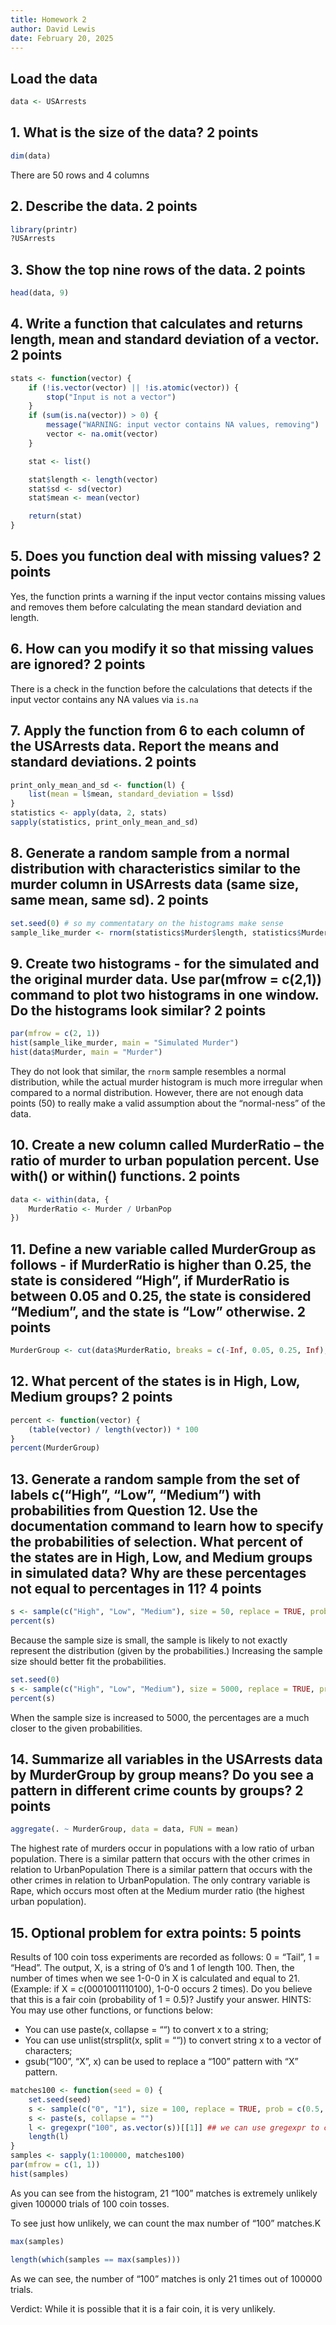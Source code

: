 ```yaml
---
title: Homework 2
author: David Lewis
date: February 20, 2025
---
```


## Load the data
```r
data <- USArrests
```

## 1. What is the size of the data? 2 points
```r
dim(data)
```

There are 50 rows and 4 columns

## 2. Describe the data. 2 points
```r
library(printr)
?USArrests
```


## 3. Show the top nine rows of the data. 2 points
```r
head(data, 9)
```


## 4. Write a function that calculates and returns length, mean and standard deviation of a vector.                                                 2 points          
```r
stats <- function(vector) {
    if (!is.vector(vector) || !is.atomic(vector)) {
        stop("Input is not a vector")
    }
    if (sum(is.na(vector)) > 0) {
        message("WARNING: input vector contains NA values, removing")
        vector <- na.omit(vector)
    }

    stat <- list()

    stat$length <- length(vector)
    stat$sd <- sd(vector)
    stat$mean <- mean(vector)

    return(stat)
}
```


## 5. Does you function deal with missing values? 2 points
Yes, the function prints a warning if the input vector contains missing values and removes them before calculating the mean
standard deviation and length.

## 6. How can you modify it so that missing values are ignored? 2 points
There is a check in the function before the calculations that detects if the input vector contains any NA values via `is.na`


## 7. Apply the function from 6 to each column of the USArrests data. Report the means and standard deviations.                                     2 points
```r
print_only_mean_and_sd <- function(l) {
    list(mean = l$mean, standard_deviation = l$sd)
}
statistics <- apply(data, 2, stats)
sapply(statistics, print_only_mean_and_sd)
```

## 8. Generate a random sample from a normal distribution with characteristics similar to the murder column in USArrests data (same size, same mean, same sd). 2 points
```r
set.seed(0) # so my commentatary on the histograms make sense
sample_like_murder <- rnorm(statistics$Murder$length, statistics$Murder$mean, statistics$Murder$sd)
```

## 9. Create two histograms - for the simulated and the original murder data. Use par(mfrow = c(2,1)) command to plot two histograms in one window. Do the histograms look similar?                                                             2 points

```r
par(mfrow = c(2, 1))
hist(sample_like_murder, main = "Simulated Murder")
hist(data$Murder, main = "Murder")
```

They do not look that similar, the `rnorm` sample resembles a normal distribution, while the actual murder histogram is much more irregular when compared to a normal distribution.
However, there are not enough data points (50) to really make a valid assumption about the "normal-ness" of the data.

## 10. Create a new column called MurderRatio – the ratio of murder to urban population percent. Use with() or within() functions. 2 points
```r
data <- within(data, {
    MurderRatio <- Murder / UrbanPop
})
```

## 11. Define a new variable called MurderGroup as follows - if MurderRatio is higher than 0.25, the state is considered "High", if MurderRatio is between 0.05 and 0.25, the state is considered "Medium", and the state is "Low" otherwise. 2 points
```r
MurderGroup <- cut(data$MurderRatio, breaks = c(-Inf, 0.05, 0.25, Inf), labels = c("Low", "Medium", "High"))
```

## 12. What percent of the states is in High, Low, Medium groups? 2 points
```r
percent <- function(vector) {
    (table(vector) / length(vector)) * 100
}
percent(MurderGroup)
```

## 13. Generate a random sample from the set of labels c(“High”, “Low”, “Medium”) with probabilities from Question 12. Use the documentation command to learn how to specify the probabilities of selection. What percent of the states are in High, Low, and Medium groups in simulated data? Why are these percentages not equal to percentages in 11? 4 points
```r
s <- sample(c("High", "Low", "Medium"), size = 50, replace = TRUE, prob = c(0.2, 0.72, 0.08))
percent(s)
```

Because the sample size is small, the sample is likely to not exactly represent the distribution (given by the probabilities.) Increasing the sample size should better fit the probabilities.

```r
set.seed(0)
s <- sample(c("High", "Low", "Medium"), size = 5000, replace = TRUE, prob = c(0.2, 0.72, 0.08))
percent(s)
```
When the sample size is increased to 5000, the percentages are a much closer to the given probabilities.

## 14. Summarize all variables in the USArrests data by MurderGroup by group means? Do you see a pattern in different crime counts by groups? 2 points

```r
aggregate(. ~ MurderGroup, data = data, FUN = mean)
```

The highest rate of murders occur in populations with a low ratio of urban population. There is a similar pattern that occurs with the other crimes in relation to UrbanPopulation There is a similar pattern that occurs with the other crimes in relation to UrbanPopulation. 
The only contrary variable is Rape, which occurs most often at the Medium murder ratio (the highest urban population).

## 15. Optional problem for extra points: 5 points
   Results of 100 coin toss experiments are recorded as follows: 0 = “Tail”, 1 = “Head”. The output, X, is a string of 0’s and 1 of length 100. Then, the number of times when we see 1-0-0 in X is calculated and equal to 21.  (Example: if X = c(0001001110100), 1-0-0 occurs 2 times).  Do you believe that this is a fair coin (probability of 1 = 0.5)? Justify your answer.
   HINTS: You may use other functions, or functions below:
   
   - You can use paste(x, collapse = "") to convert x to a string;
   - You can use unlist(strsplit(x, split = "")) to convert string x to a vector of characters;
   - gsub("100", "X", x) can be used to replace a “100” pattern with “X” pattern.

```r
matches100 <- function(seed = 0) {
    set.seed(seed)
    s <- sample(c("0", "1"), size = 100, replace = TRUE, prob = c(0.5, 0.5))
    s <- paste(s, collapse = "")
    l <- gregexpr("100", as.vector(s))[[1]] ## we can use gregexpr to count all "100" matches
    length(l)
}
samples <- sapply(1:100000, matches100)
par(mfrow = c(1, 1))
hist(samples)
```


As you can see from the histogram, 21 "100" matches is extremely unlikely given 100000 trials of 100 coin tosses.

To see just how unlikely, we can count the max number of "100" matches.K


```r
max(samples)

length(which(samples == max(samples)))
```

As we can see, the number of "100" matches is only 21 times out of 100000 trials. 


Verdict: While it is possible that it is a fair coin, it is very unlikely.